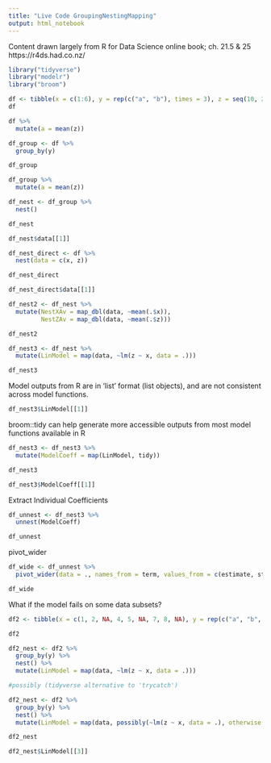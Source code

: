 ```yaml
---
title: "Live Code GroupingNestingMapping"
output: html_notebook
---
```


Content drawn largely from R for Data Science online book; ch. 21.5 & 25
https://r4ds.had.co.nz/

```r
library("tidyverse")
library("modelr")
library("broom")
```

```r
df <- tibble(x = c(1:6), y = rep(c("a", "b"), times = 3), z = seq(10, 20, by = 2))
df
```

```r
df %>%
  mutate(a = mean(z))
```

```r
df_group <- df %>%
  group_by(y)

df_group
```
```r
df_group %>%
  mutate(a = mean(z))
```

```r
df_nest <- df_group %>%
  nest()

df_nest

df_nest$data[[1]]
```
```r
df_nest_direct <- df %>%
  nest(data = c(x, z))

df_nest_direct

df_nest_direct$data[[1]]
```
```r
df_nest2 <- df_nest %>%
  mutate(NestXAv = map_dbl(data, ~mean(.$x)),
         NestZAv = map_dbl(data, ~mean(.$z)))

df_nest2
```


```r
df_nest3 <- df_nest %>%
  mutate(LinModel = map(data, ~lm(z ~ x, data = .)))

df_nest3 
```
Model outputs from R are in 'list' format (list objects), and are not consistent across model functions.

```r
df_nest3$LinModel[[1]]
```

broom::tidy can help generate more accessible outputs from most model functions available in R
```r
df_nest3 <- df_nest3 %>%
  mutate(ModelCoeff = map(LinModel, tidy))

df_nest3

df_nest3$ModelCoeff[[1]]
```
Extract Individual Coefficients
```r
df_unnest <- df_nest3 %>%
  unnest(ModelCoeff)

df_unnest
```

pivot_wider
```r
df_wide <- df_unnest %>%
  pivot_wider(data = ., names_from = term, values_from = c(estimate, std.error, statistic, p.value))

df_wide
```

What if the model fails on some data subsets?
```r
df2 <- tibble(x = c(1, 2, NA, 4, 5, NA, 7, 8, NA), y = rep(c("a", "b", "c"), times = 3), z = c(10, 12, NA, 16, 18, NA, 22, 24, NA))

df2

df2_nest <- df2 %>%
  group_by(y) %>%
  nest() %>%
  mutate(LinModel = map(data, ~lm(z ~ x, data = .)))

#possibly (tidyverse alternative to 'trycatch')

df2_nest <- df2 %>%
  group_by(y) %>%
  nest() %>%
  mutate(LinModel = map(data, possibly(~lm(z ~ x, data = .), otherwise = NULL)))

df2_nest

df2_nest$LinModel[[3]]
```

